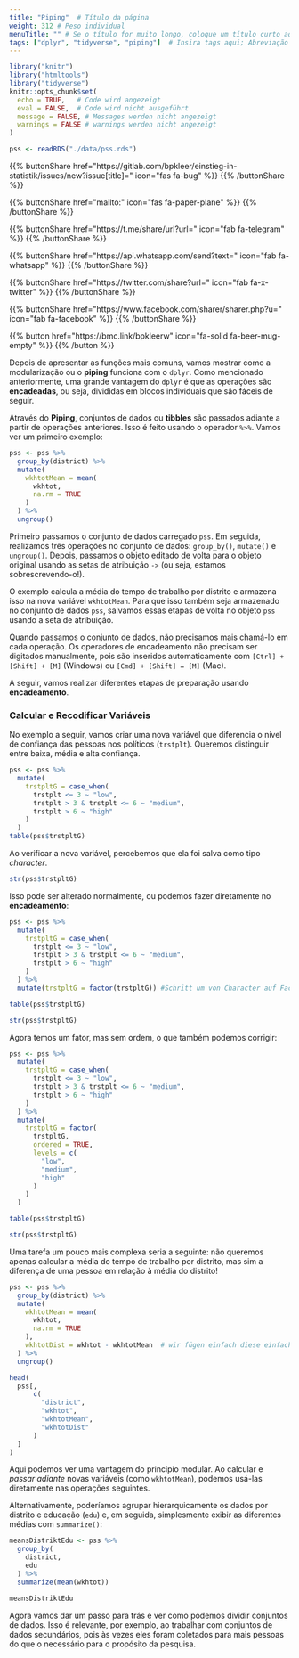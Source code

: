 ```yaml
---
title: "Piping"  # Título da página
weight: 312 # Peso individual
menuTitle: "" # Se o título for muito longo, coloque um título curto aqui
tags: ["dplyr", "tidyverse", "piping"]  # Insira tags aqui; Abreviação do que acontece na página
---
```

```r
library("knitr")
library("htmltools")
library("tidyverse")
knitr::opts_chunk$set(
  echo = TRUE,   # Code wird angezeigt
  eval = FALSE,  # Code wird nicht ausgeführt
  message = FALSE, # Messages werden nicht angezeigt
  warnings = FALSE # warnings werden nicht angezeigt
)

pss <- readRDS("./data/pss.rds")
```

{{% buttonShare href=\"https\:\/\/gitlab.com\/bpkleer\/einstieg-in-statistik\/issues\/new?issue[title]=\" icon=\"fas fa-bug\" %}} {{% /buttonShare %}} 

{{% buttonShare href=\"mailto\:\" icon=\"fas fa-paper-plane\" %}} {{% /buttonShare %}}

{{% buttonShare href=\"https\:\/\/t.me\/share\/url?url=\" icon=\"fab fa-telegram\" %}} {{% /buttonShare %}}

{{% buttonShare href=\"https\:\/\/api.whatsapp.com\/send?text=\" icon=\"fab fa-whatsapp\" %}} {{% /buttonShare %}}

{{% buttonShare href=\"https\:\/\/twitter.com\/share?url=\" icon=\"fab fa-x-twitter\" %}} {{% /buttonShare %}}

{{% buttonShare href=\"https\:\/\/www.facebook.com\/sharer\/sharer.php?u=\" icon=\"fab fa-facebook\" %}} {{% /buttonShare %}}

{{% button href=\"https\:\/\/bmc.link\/bpkleerw\" icon=\"fa-solid fa-beer-mug-empty\" %}} {{% /button %}}

Depois de apresentar as funções mais comuns, vamos mostrar como a modularização ou o **piping** funciona com o `dplyr`. Como mencionado anteriormente, uma grande vantagem do `dplyr` é que as operações são **encadeadas**, ou seja, divididas em blocos individuais que são fáceis de seguir.

Através do **Piping**, conjuntos de dados ou **tibbles** são passados adiante a partir de operações anteriores. Isso é feito usando o operador `%>%`. Vamos ver um primeiro exemplo:
``` r
pss <- pss %>%
  group_by(district) %>%
  mutate(
    wkhtotMean = mean(
      wkhtot, 
      na.rm = TRUE
    )
  ) %>%
  ungroup() 
```
Primeiro passamos o conjunto de dados carregado `pss`. Em seguida, realizamos três operações no conjunto de dados: `group_by()`, `mutate()` e `ungroup()`. Depois, passamos o objeto editado de volta para o objeto original usando as setas de atribuição `->` (ou seja, estamos sobrescrevendo-o!).

O exemplo calcula a média do tempo de trabalho por distrito e armazena isso na nova variável `wkhtotMean`. Para que isso também seja armazenado no conjunto de dados `pss`, salvamos essas etapas de volta no objeto `pss` usando a seta de atribuição.

Quando passamos o conjunto de dados, não precisamos mais chamá-lo em cada operação. Os operadores de encadeamento não precisam ser digitados manualmente, pois são inseridos automaticamente com `[Ctrl] + [Shift] + [M]` (Windows) ou `[Cmd] + [Shift] = [M]` (Mac).

A seguir, vamos realizar diferentes etapas de preparação usando **encadeamento**.

### Calcular e Recodificar Variáveis
No exemplo a seguir, vamos criar uma nova variável que diferencia o nível de confiança das pessoas nos políticos (`trstplt`). Queremos distinguir entre baixa, média e alta confiança.

```r
pss <- pss %>%
  mutate(
    trstpltG = case_when(
      trstplt <= 3 ~ "low", 
      trstplt > 3 & trstplt <= 6 ~ "medium", 
      trstplt > 6 ~ "high"
    )
  )
table(pss$trstpltG)
```

Ao verificar a nova variável, percebemos que ela foi salva como tipo *character*.
```r
str(pss$trstpltG)
```

Isso pode ser alterado normalmente, ou podemos fazer diretamente no **encadeamento**:
```r
pss <- pss %>%
  mutate(
    trstpltG = case_when(
      trstplt <= 3 ~ "low", 
      trstplt > 3 & trstplt <= 6 ~ "medium", 
      trstplt > 6 ~ "high"
    )
  ) %>% 
  mutate(trstpltG = factor(trstpltG)) #Schritt um von Character auf Factor zu kommen!

table(pss$trstpltG)

str(pss$trstpltG)
```

Agora temos um fator, mas sem ordem, o que também podemos corrigir:
```r
pss <- pss %>%
  mutate(
    trstpltG = case_when(
      trstplt <= 3 ~ "low", 
      trstplt > 3 & trstplt <= 6 ~ "medium", 
      trstplt > 6 ~ "high"
    )
  ) %>% 
  mutate(
    trstpltG = factor(
      trstpltG,
      ordered = TRUE, 
      levels = c(
        "low", 
        "medium", 
        "high"
      )
    ) 
  )

table(pss$trstpltG)

str(pss$trstpltG)
```

Uma tarefa um pouco mais complexa seria a seguinte: não queremos apenas calcular a média do tempo de trabalho por distrito, mas sim a diferença de uma pessoa em relação à média do distrito!

```r
pss <- pss %>%
  group_by(district) %>%
  mutate(
    wkhtotMean = mean(
      wkhtot, 
      na.rm = TRUE
    ),
    wkhtotDist = wkhtot - wkhtotMean  # wir fügen einfach diese einfache Berechnung des Abstands hinzu
  ) %>%
  ungroup()

head(
  pss[, 
      c(
        "district", 
        "wkhtot",
        "wkhtotMean",
        "wkhtotDist"
      )
  ]
)
```

Aqui podemos ver uma vantagem do princípio modular. Ao calcular e *passar adiante* novas variáveis (como `wkhtotMean`), podemos usá-las diretamente nas operações seguintes.

Alternativamente, poderíamos agrupar hierarquicamente os dados por distrito e educação (`edu`) e, em seguida, simplesmente exibir as diferentes médias com `summarize()`:

```r
meansDistriktEdu <- pss %>%
  group_by(
    district,
    edu
  ) %>%
  summarize(mean(wkhtot)) 

meansDistriktEdu
```

Agora vamos dar um passo para trás e ver como podemos dividir conjuntos de dados. Isso é relevante, por exemplo, ao trabalhar com conjuntos de dados secundários, pois às vezes eles foram coletados para mais pessoas do que o necessário para o propósito da pesquisa.
